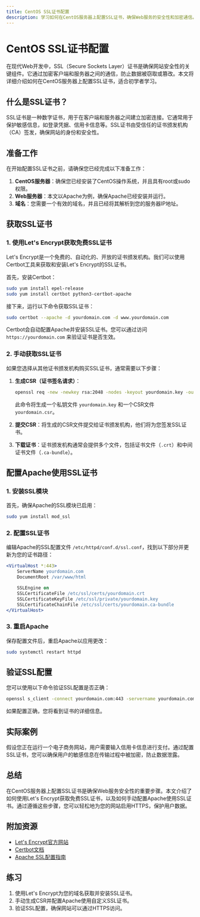 ```yaml
---
title: CentOS SSL证书配置
description: 学习如何在CentOS服务器上配置SSL证书，确保Web服务的安全性和加密通信。
---
```


# CentOS SSL证书配置

在现代Web开发中，SSL（Secure Sockets Layer）证书是确保网站安全性的关键组件。它通过加密客户端和服务器之间的通信，防止数据被窃取或篡改。本文将详细介绍如何在CentOS服务器上配置SSL证书，适合初学者学习。

## 什么是SSL证书？

SSL证书是一种数字证书，用于在客户端和服务器之间建立加密连接。它通常用于保护敏感信息，如登录凭据、信用卡信息等。SSL证书由受信任的证书颁发机构（CA）签发，确保网站的身份和安全性。

## 准备工作

在开始配置SSL证书之前，请确保您已经完成以下准备工作：

1. **CentOS服务器**：确保您已经安装了CentOS操作系统，并且具有root或sudo权限。
2. **Web服务器**：本文以Apache为例，确保Apache已经安装并运行。
3. **域名**：您需要一个有效的域名，并且已经将其解析到您的服务器IP地址。

## 获取SSL证书

### 1. 使用Let's Encrypt获取免费SSL证书

Let's Encrypt是一个免费的、自动化的、开放的证书颁发机构。我们可以使用Certbot工具来获取和安装Let's Encrypt的SSL证书。

首先，安装Certbot：

```bash
sudo yum install epel-release
sudo yum install certbot python3-certbot-apache
```

接下来，运行以下命令获取SSL证书：

```bash
sudo certbot --apache -d yourdomain.com -d www.yourdomain.com
```

Certbot会自动配置Apache并安装SSL证书。您可以通过访问 `https://yourdomain.com` 来验证证书是否生效。

### 2. 手动获取SSL证书

如果您选择从其他证书颁发机构购买SSL证书，通常需要以下步骤：

1. **生成CSR（证书签名请求）**：
   ```bash
   openssl req -new -newkey rsa:2048 -nodes -keyout yourdomain.key -out yourdomain.csr
   ```
   此命令将生成一个私钥文件 `yourdomain.key` 和一个CSR文件 `yourdomain.csr`。

2. **提交CSR**：将生成的CSR文件提交给证书颁发机构，他们将为您签发SSL证书。

3. **下载证书**：证书颁发机构通常会提供多个文件，包括证书文件（`.crt`）和中间证书文件（`.ca-bundle`）。

## 配置Apache使用SSL证书

### 1. 安装SSL模块

首先，确保Apache的SSL模块已启用：

```bash
sudo yum install mod_ssl
```

### 2. 配置SSL证书

编辑Apache的SSL配置文件 `/etc/httpd/conf.d/ssl.conf`，找到以下部分并更新为您的证书路径：

```apache
<VirtualHost *:443>
    ServerName yourdomain.com
    DocumentRoot /var/www/html

    SSLEngine on
    SSLCertificateFile /etc/ssl/certs/yourdomain.crt
    SSLCertificateKeyFile /etc/ssl/private/yourdomain.key
    SSLCertificateChainFile /etc/ssl/certs/yourdomain.ca-bundle
</VirtualHost>
```

### 3. 重启Apache

保存配置文件后，重启Apache以应用更改：

```bash
sudo systemctl restart httpd
```

## 验证SSL配置

您可以使用以下命令验证SSL配置是否正确：

```bash
openssl s_client -connect yourdomain.com:443 -servername yourdomain.com
```

如果配置正确，您将看到证书的详细信息。

## 实际案例

假设您正在运行一个电子商务网站，用户需要输入信用卡信息进行支付。通过配置SSL证书，您可以确保用户的敏感信息在传输过程中被加密，防止数据泄露。

## 总结

在CentOS服务器上配置SSL证书是确保Web服务安全性的重要步骤。本文介绍了如何使用Let's Encrypt获取免费SSL证书，以及如何手动配置Apache使用SSL证书。通过遵循这些步骤，您可以轻松地为您的网站启用HTTPS，保护用户数据。

## 附加资源

- [Let's Encrypt官方网站](https://letsencrypt.org/)
- [Certbot文档](https://certbot.eff.org/docs/)
- [Apache SSL配置指南](https://httpd.apache.org/docs/2.4/ssl/)

## 练习

1. 使用Let's Encrypt为您的域名获取并安装SSL证书。
2. 手动生成CSR并配置Apache使用自定义SSL证书。
3. 验证SSL配置，确保网站可以通过HTTPS访问。
